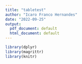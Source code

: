 ```yaml
---
title: "tabletest"
author: "Icaro Franco Hernandes"
date: "2022-09-25"
output:
  pdf_document: default
  html_document: default
---
```


```r
library(dplyr)
library(magrittr)
library(knitr)
```

\begin{center}
\begin{tabular}{|c|c|}
\hline
Geometry & Statistical Transformation\\
\hline
geom\_bar  & count\\
\hline
\end{tabular}
\end{center}